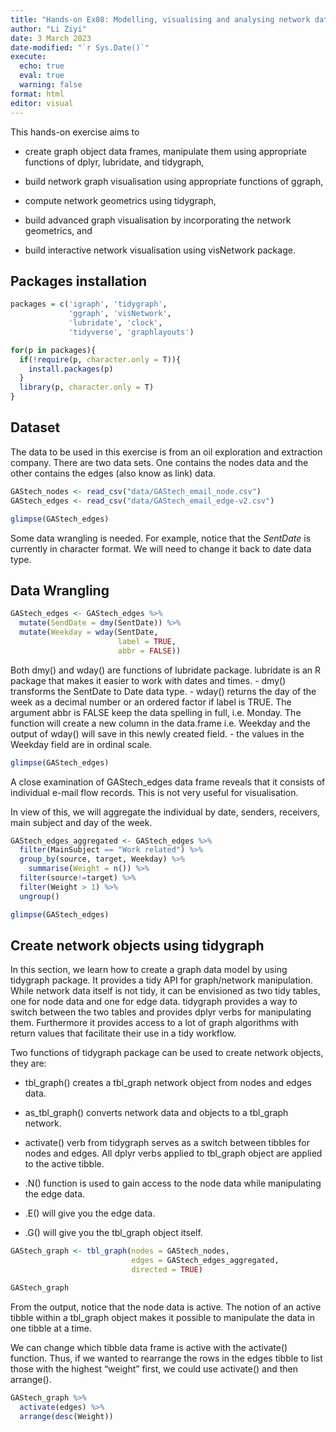 ```yaml
---
title: "Hands-on Ex08: Modelling, visualising and analysing network data with R"
author: "Li Ziyi"
date: 3 March 2023
date-modified: "`r Sys.Date()`"
execute:
  echo: true
  eval: true
  warning: false
format: html
editor: visual
---
```


This hands-on exercise aims to

-   create graph object data frames, manipulate them using appropriate functions of dplyr, lubridate, and tidygraph,

-   build network graph visualisation using appropriate functions of ggraph,

-   compute network geometrics using tidygraph,

-   build advanced graph visualisation by incorporating the network geometrics, and

-   build interactive network visualisation using visNetwork package.

## Packages installation

```r
packages = c('igraph', 'tidygraph', 
             'ggraph', 'visNetwork', 
             'lubridate', 'clock',
             'tidyverse', 'graphlayouts')

for(p in packages){
  if(!require(p, character.only = T)){
    install.packages(p)
  }
  library(p, character.only = T)
}

```

## Dataset

The data to be used in this exercise is from an oil exploration and extraction company. There are two data sets. One contains the nodes data and the other contains the edges (also know as link) data.

```r
GAStech_nodes <- read_csv("data/GAStech_email_node.csv")
GAStech_edges <- read_csv("data/GAStech_email_edge-v2.csv")

```

```r
glimpse(GAStech_edges)
```

Some data wrangling is needed. For example, notice that the *SentDate* is currently in character format. We will need to change it back to date data type.

## Data Wrangling

```r
GAStech_edges <- GAStech_edges %>%
  mutate(SendDate = dmy(SentDate)) %>%
  mutate(Weekday = wday(SentDate,
                        label = TRUE,
                        abbr = FALSE))
```

Both dmy() and wday() are functions of lubridate package. lubridate is an R package that makes it easier to work with dates and times. - dmy() transforms the SentDate to Date data type. - wday() returns the day of the week as a decimal number or an ordered factor if label is TRUE. The argument abbr is FALSE keep the data spelling in full, i.e. Monday. The function will create a new column in the data.frame i.e. Weekday and the output of wday() will save in this newly created field. - the values in the Weekday field are in ordinal scale.

```r
glimpse(GAStech_edges)
```

A close examination of GAStech_edges data frame reveals that it consists of individual e-mail flow records. This is not very useful for visualisation.

In view of this, we will aggregate the individual by date, senders, receivers, main subject and day of the week.

```r
GAStech_edges_aggregated <- GAStech_edges %>%
  filter(MainSubject == "Work related") %>%
  group_by(source, target, Weekday) %>%
    summarise(Weight = n()) %>%
  filter(source!=target) %>%
  filter(Weight > 1) %>%
  ungroup()
```

```r
glimpse(GAStech_edges)
```

## Create network objects using tidygraph

In this section, we learn how to create a graph data model by using tidygraph package. It provides a tidy API for graph/network manipulation. While network data itself is not tidy, it can be envisioned as two tidy tables, one for node data and one for edge data. tidygraph provides a way to switch between the two tables and provides dplyr verbs for manipulating them. Furthermore it provides access to a lot of graph algorithms with return values that facilitate their use in a tidy workflow.

Two functions of tidygraph package can be used to create network objects, they are:

-   tbl_graph() creates a tbl_graph network object from nodes and edges data.

-   as_tbl_graph() converts network data and objects to a tbl_graph network.

-   activate() verb from tidygraph serves as a switch between tibbles for nodes and edges. All dplyr verbs applied to tbl_graph object are applied to the active tibble.

-   .N() function is used to gain access to the node data while manipulating the edge data. 

-   .E() will give you the edge data.

-   .G() will give you the tbl_graph object itself.

```r
GAStech_graph <- tbl_graph(nodes = GAStech_nodes,
                           edges = GAStech_edges_aggregated, 
                           directed = TRUE)

GAStech_graph
```
From the output, notice that the node data is active. The notion of an active tibble within a tbl_graph object makes it possible to manipulate the data in one tibble at a time.

We can change which tibble data frame is active with the activate() function. Thus, if we wanted to rearrange the rows in the edges tibble to list those with the highest “weight” first, we could use activate() and then arrange().

```r
GAStech_graph %>%
  activate(edges) %>%
  arrange(desc(Weight))
```
